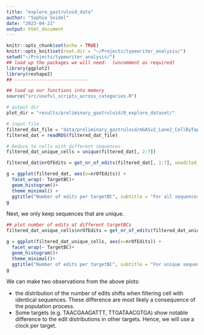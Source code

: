 ```yaml
---
title: "explore_gastruloid_data"
author: "Sophie Seidel"
date: "2023-04-21"
output: html_document
---
```


```r
knitr::opts_chunk$set(echo = TRUE)
knitr::opts_knit$set(root.dir = "~/Projects/typewriter_analysis/")
setwd("~/Projects/typewriter_analysis/")
## load up the packages we will need:  (uncomment as required)
library(ggplot2)
library(reshape2)
## ---------------------------

## load up our functions into memory
source("src/useful_scripts_across_categories.R")
```

```r
# output dir
plot_dir = "results/preliminary_gastruloid/0_explore_dataset/"

# input file
filtered_dat_file = "data/preliminary_gastruloid/mGASv2_Lane2_CellByTape_filtered_for_8barcodes.RDS"
filtered_dat = readRDS(filtered_dat_file)
```

```r
# Reduce to cells with different sequences
filtered_dat_unique_cells = unique(filtered_dat[, 2:7])
```


```r
filtered_dat$nrOfEdits = get_nr_of_edits(filtered_dat[, 1:7], unedited_symbol = "None")

g = ggplot(filtered_dat, aes(x=nrOfEdits)) +
  facet_wrap(~ TargetBC)+
  geom_histogram()+
  theme_minimal() +
  ggtitle("Number of edits per targetBC", subtitle = "For all sequences")
g
```

Next, we only keep sequences that are unique.


```r
## plot number of edits at different targetBCs
filtered_dat_unique_cells$nrOfEdits = get_nr_of_edits(filtered_dat_unique_cells, unedited_symbol = "None")

g = ggplot(filtered_dat_unique_cells, aes(x=nrOfEdits)) +
  facet_wrap(~ TargetBC)+
  geom_histogram()+
  theme_minimal()+
  ggtitle("Number of edits per targetBC", subtitle = "For unique sequences")
g
```


We can make two observations from the above plots:

 - the distribution of the number of edits shifts when filtering cell with identical sequences. These difference are most likely a consequence of the population process.
 - Some targets (e.g. TAACGAAGATTT, TTGATAACGTGA) show notable difference to the edit distributions in other targets. Hence, we will use a clock per target.
 
